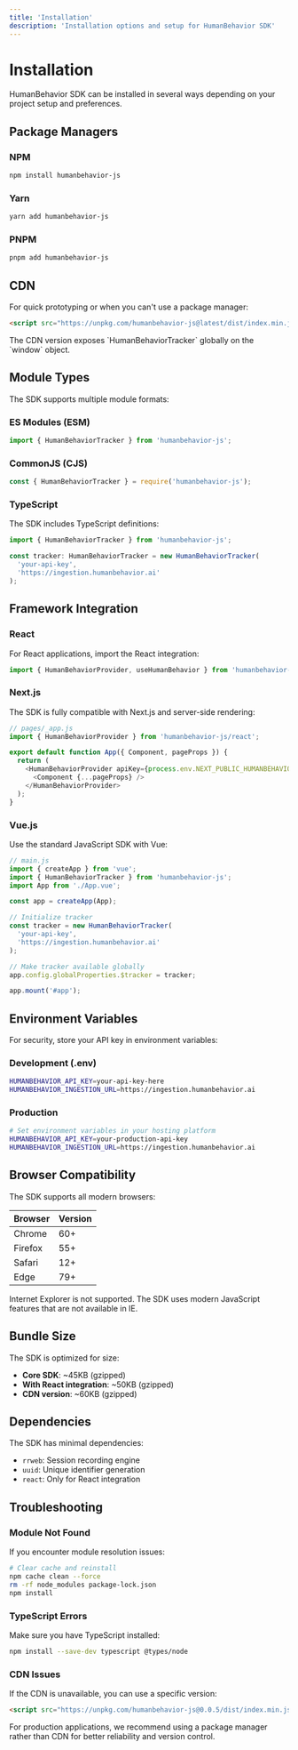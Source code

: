 ```yaml
---
title: 'Installation'
description: 'Installation options and setup for HumanBehavior SDK'
---
```


# Installation

HumanBehavior SDK can be installed in several ways depending on your project setup and preferences.

## Package Managers

### NPM

```bash
npm install humanbehavior-js
```

### Yarn

```bash
yarn add humanbehavior-js
```

### PNPM

```bash
pnpm add humanbehavior-js
```

## CDN

For quick prototyping or when you can't use a package manager:

```html
<script src="https://unpkg.com/humanbehavior-js@latest/dist/index.min.js"></script>
```

<Note>
  The CDN version exposes `HumanBehaviorTracker` globally on the `window` object.
</Note>

## Module Types

The SDK supports multiple module formats:

### ES Modules (ESM)

```javascript
import { HumanBehaviorTracker } from 'humanbehavior-js';
```

### CommonJS (CJS)

```javascript
const { HumanBehaviorTracker } = require('humanbehavior-js');
```

### TypeScript

The SDK includes TypeScript definitions:

```typescript
import { HumanBehaviorTracker } from 'humanbehavior-js';

const tracker: HumanBehaviorTracker = new HumanBehaviorTracker(
  'your-api-key',
  'https://ingestion.humanbehavior.ai'
);
```

## Framework Integration

### React

For React applications, import the React integration:

```javascript
import { HumanBehaviorProvider, useHumanBehavior } from 'humanbehavior-js/react';
```

### Next.js

The SDK is fully compatible with Next.js and server-side rendering:

```javascript
// pages/_app.js
import { HumanBehaviorProvider } from 'humanbehavior-js/react';

export default function App({ Component, pageProps }) {
  return (
    <HumanBehaviorProvider apiKey={process.env.NEXT_PUBLIC_HUMANBEHAVIOR_API_KEY}>
      <Component {...pageProps} />
    </HumanBehaviorProvider>
  );
}
```

### Vue.js

Use the standard JavaScript SDK with Vue:

```javascript
// main.js
import { createApp } from 'vue';
import { HumanBehaviorTracker } from 'humanbehavior-js';
import App from './App.vue';

const app = createApp(App);

// Initialize tracker
const tracker = new HumanBehaviorTracker(
  'your-api-key',
  'https://ingestion.humanbehavior.ai'
);

// Make tracker available globally
app.config.globalProperties.$tracker = tracker;

app.mount('#app');
```

## Environment Variables

For security, store your API key in environment variables:

### Development (.env)

```bash
HUMANBEHAVIOR_API_KEY=your-api-key-here
HUMANBEHAVIOR_INGESTION_URL=https://ingestion.humanbehavior.ai
```

### Production

```bash
# Set environment variables in your hosting platform
HUMANBEHAVIOR_API_KEY=your-production-api-key
HUMANBEHAVIOR_INGESTION_URL=https://ingestion.humanbehavior.ai
```

## Browser Compatibility

The SDK supports all modern browsers:

| Browser | Version |
|---------|---------|
| Chrome | 60+ |
| Firefox | 55+ |
| Safari | 12+ |
| Edge | 79+ |

<Warning>
  Internet Explorer is not supported. The SDK uses modern JavaScript features that are not available in IE.
</Warning>

## Bundle Size

The SDK is optimized for size:

- **Core SDK**: ~45KB (gzipped)
- **With React integration**: ~50KB (gzipped)
- **CDN version**: ~60KB (gzipped)

## Dependencies

The SDK has minimal dependencies:

- `rrweb`: Session recording engine
- `uuid`: Unique identifier generation
- `react`: Only for React integration

## Troubleshooting

### Module Not Found

If you encounter module resolution issues:

```bash
# Clear cache and reinstall
npm cache clean --force
rm -rf node_modules package-lock.json
npm install
```

### TypeScript Errors

Make sure you have TypeScript installed:

```bash
npm install --save-dev typescript @types/node
```

### CDN Issues

If the CDN is unavailable, you can use a specific version:

```html
<script src="https://unpkg.com/humanbehavior-js@0.0.5/dist/index.min.js"></script>
```

<Note>
  For production applications, we recommend using a package manager rather than CDN for better reliability and version control.
</Note> 